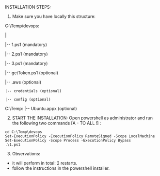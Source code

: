 INSTALLATION STEPS:

1. Make sure you have locally this structure:


C:\Temp\devops:

  |
  
  |-- 1.ps1 (mandatory)
  
  |-- 2.ps1 (mandatory)
  
  |-- 3.ps1 (mandatory)
  
  |-- getToken.ps1 (optional)
  
  |-- .aws (optional)
  
    |-- credentials (optional)
  
    |-- config (optional)

 
C:\Temp:
  |-- Ubuntu.appx (optional)

2. START THE INSTALLATION:
Open powershell as administrator and run the following two commands [A - TO ALL !] :
```
cd C:\Temp\devops
Set-ExecutionPolicy -ExecutionPolicy RemoteSigned -Scope LocalMachine 
Set-ExecutionPolicy -Scope Process -ExecutionPolicy Bypass 
.\1.ps1
```

3. Observations:
- it will perform in total: 2 restarts.
- follow the instructions in the powershell installer.





